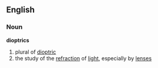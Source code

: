 ==English==
===Noun===
'''dioptrics'''
# plural of [[dioptric]]
# the study of the [[refraction]] of [[light]], especially by [[lens]]es